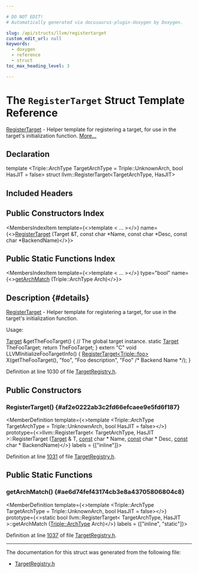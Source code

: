 ```yaml
---

# DO NOT EDIT!
# Automatically generated via docusaurus-plugin-doxygen by Doxygen.

slug: /api/structs/llvm/registertarget
custom_edit_url: null
keywords:
  - doxygen
  - reference
  - struct
toc_max_heading_level: 3

---
```





# The `RegisterTarget` Struct Template Reference

<DoxygenPage pluginConfig={pluginConfig}>

<a href="/docs/api/structs/llvm/registertarget">RegisterTarget</a> - Helper template for registering a target, for use in the target&#39;s initialization function. <a href="#details">More...</a>

## Declaration

<CodeBlock>template &lt;Triple::ArchType TargetArchType = Triple::UnknownArch, bool HasJIT = false&gt;
struct llvm::RegisterTarget&lt;TargetArchType, HasJIT&gt;</CodeBlock>

## Included Headers

<IncludesList>
<IncludesListItem
  filePath="llvm/MC/TargetRegistry.h"
  permalink="/docs/api/files/include/include/llvm/include/llvm/mc/targetregistry-h"
  isLocal="true" />
</IncludesList>

## Public Constructors Index

<MembersIndex>

<MembersIndexItem
  template={<>template &lt; ... &gt;</>}
  name={<><a href="#af2e0222ab3c2fd66efcaee9e5fd6f187">RegisterTarget</a> (Target &amp;T, const char &#42;Name, const char &#42;Desc, const char &#42;BackendName)</>}>
</MembersIndexItem>

</MembersIndex>

## Public Static Functions Index

<MembersIndex>

<MembersIndexItem
  template={<>template &lt; ... &gt;</>}
  type="bool"
  name={<><a href="#ae6d74fef43174cb3e8a43705806804c8">getArchMatch</a> (Triple::ArchType Arch)</>}>
</MembersIndexItem>

</MembersIndex>

## Description {#details}

<a href="/docs/api/structs/llvm/registertarget">RegisterTarget</a> - Helper template for registering a target, for use in the target&#39;s initialization function.

Usage:

<a href="/docs/api/classes/llvm/target">Target</a> &amp;getTheFooTarget() &#123; // The global target instance. static <a href="/docs/api/classes/llvm/target">Target</a> TheFooTarget; return TheFooTarget; &#125; extern &quot;C&quot; void LLVMInitializeFooTargetInfo() &#123; <a href="#af2e0222ab3c2fd66efcaee9e5fd6f187">RegisterTarget&lt;Triple::foo&gt;</a> X(getTheFooTarget(), &quot;foo&quot;, &quot;Foo
  description&quot;, &quot;Foo&quot; /&#42; Backend Name &#42;‍/); &#125;

Definition at line 1030 of file <a href="/docs/api/files/include/include/llvm/include/llvm/mc/targetregistry-h">TargetRegistry.h</a>.

<SectionDefinition>

## Public Constructors

### RegisterTarget() {#af2e0222ab3c2fd66efcaee9e5fd6f187}

<MemberDefinition
  template={<>template &lt;Triple::ArchType TargetArchType = Triple::UnknownArch, bool HasJIT = false&gt;</>}
  prototype={<>llvm::RegisterTarget&lt; TargetArchType, HasJIT &gt;::RegisterTarget (<a href="/docs/api/classes/llvm/target">Target</a> &amp; T, <a href="/docs/api/files/lib/lib/target/lib/target/aarch64/aarch64promoteconstant-cpp/#a90f8350fecae261c25be85d38b451bff">const</a> char &#42; Name, <a href="/docs/api/files/lib/lib/target/lib/target/aarch64/aarch64promoteconstant-cpp/#a90f8350fecae261c25be85d38b451bff">const</a> char &#42; Desc, <a href="/docs/api/files/lib/lib/target/lib/target/aarch64/aarch64promoteconstant-cpp/#a90f8350fecae261c25be85d38b451bff">const</a> char &#42; BackendName)</>}
  labels = {["inline"]}>

Definition at line <a href="/docs/api/files/include/include/llvm/include/llvm/mc/targetregistry-h/#l01031">1031</a> of file <a href="/docs/api/files/include/include/llvm/include/llvm/mc/targetregistry-h">TargetRegistry.h</a>.
</MemberDefinition>

</SectionDefinition>

<SectionDefinition>

## Public Static Functions

### getArchMatch() {#ae6d74fef43174cb3e8a43705806804c8}

<MemberDefinition
  template={<>template &lt;Triple::ArchType TargetArchType = Triple::UnknownArch, bool HasJIT = false&gt;</>}
  prototype={<>static bool llvm::RegisterTarget&lt; TargetArchType, HasJIT &gt;::getArchMatch (<a href="/docs/api/classes/llvm/triple/#a547abd13f7a3c063aa72c8192a868154">Triple::ArchType</a> Arch)</>}
  labels = {["inline", "static"]}>

Definition at line <a href="/docs/api/files/include/include/llvm/include/llvm/mc/targetregistry-h/#l01037">1037</a> of file <a href="/docs/api/files/include/include/llvm/include/llvm/mc/targetregistry-h">TargetRegistry.h</a>.
</MemberDefinition>

</SectionDefinition>

<hr/>

The documentation for this struct was generated from the following file:

<ul>
<li><a href="/docs/api/files/include/include/llvm/include/llvm/mc/targetregistry-h">TargetRegistry.h</a></li>
</ul>

</DoxygenPage>
